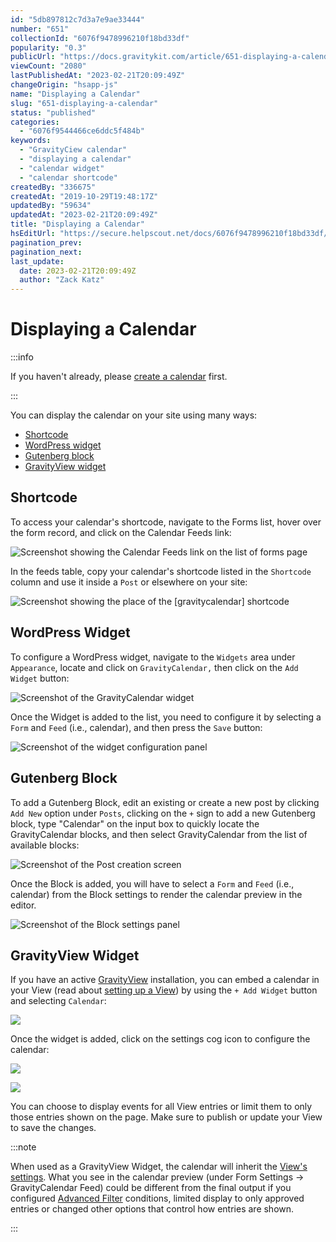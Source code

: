 ```yaml
---
id: "5db897812c7d3a7e9ae33444"
number: "651"
collectionId: "6076f9478996210f18bd33df"
popularity: "0.3"
publicUrl: "https://docs.gravitykit.com/article/651-displaying-a-calendar"
viewCount: "2080"
lastPublishedAt: "2023-02-21T20:09:49Z"
changeOrigin: "hsapp-js"
name: "Displaying a Calendar"
slug: "651-displaying-a-calendar"
status: "published"
categories: 
  - "6076f9544466ce6ddc5f484b"
keywords: 
  - "GravityCiew calendar"
  - "displaying a calendar"
  - "calendar widget"
  - "calendar shortcode"
createdBy: "336675"
createdAt: "2019-10-29T19:48:17Z"
updatedBy: "59634"
updatedAt: "2023-02-21T20:09:49Z"
title: "Displaying a Calendar"
hsEditUrl: "https://secure.helpscout.net/docs/6076f9478996210f18bd33df/article/5db897812c7d3a7e9ae33444"
pagination_prev: 
pagination_next: 
last_update:
  date: 2023-02-21T20:09:49Z
  author: "Zack Katz"
---
```


# Displaying a Calendar


:::info

If you haven't already, please [create a calendar](https://docs.gravitykit.com/article/650-creating-a-calendar) first.

:::



You can display the calendar on your site using many ways:

- [Shortcode](#shortcode)
- [WordPress widget](#wp-widget)
- [Gutenberg block](#block)
- [GravityView widget](#gv-widget)

## Shortcode

To access your calendar's shortcode, navigate to the Forms list, hover over the form record, and click on the Calendar Feeds link:

![Screenshot showing the Calendar Feeds link on the list of forms page](https://s3.amazonaws.com/helpscout.net/docs/assets/54c58489e4b051242988532c/images/634f3d22927a2c1634dfba0d/file-yEV0GJ96Bb.png)

In the feeds table, copy your calendar's shortcode listed in the `Shortcode` column and use it inside a `Post` or elsewhere on your site:

![Screenshot showing the place of the [gravitycalendar] shortcode](https://s3.amazonaws.com/helpscout.net/docs/assets/54c58489e4b051242988532c/images/634f3d628a552811521e65a2/file-HoPuMbaCVu.png)

## WordPress Widget

To configure a WordPress widget, navigate to the `Widgets` area under `Appearance`, locate and click on `GravityCalendar,` then click on the `Add Widget` button:

![Screenshot of the GravityCalendar widget](https://s3.amazonaws.com/helpscout.net/docs/assets/54c58489e4b051242988532c/images/634f3e108a552811521e65a4/file-LOAKt1KcC1.png)

Once the Widget is added to the list, you need to configure it by selecting a `Form` and `Feed` (i.e., calendar), and then press the `Save` button:

![Screenshot of the widget configuration panel](https://s3.amazonaws.com/helpscout.net/docs/assets/54c58489e4b051242988532c/images/634f3e97de258f5018eb58a5/file-urBo3nQymh.png)

## Gutenberg Block

To add a Gutenberg Block, edit an existing or create a new post by clicking `Add New` option under `Posts`, clicking on the `+` sign to add a new Gutenberg block, type "Calendar" on the input box to quickly locate the GravityCalendar blocks, and then select GravityCalendar from the list of available blocks:

![Screenshot of the Post creation screen](https://s3.amazonaws.com/helpscout.net/docs/assets/54c58489e4b051242988532c/images/634f3fcade258f5018eb58af/file-OBWTJTrB4s.png)

Once the Block is added, you will have to select a `Form` and `Feed` (i.e., calendar) from the Block settings to render the calendar preview in the editor.

![Screenshot of the Block settings panel](https://s3.amazonaws.com/helpscout.net/docs/assets/54c58489e4b051242988532c/images/634f40334d805871ceaa4866/file-OtOdZpDvvl.png)

## GravityView Widget

If you have an active [GravityView](https://www.gravitykit.com/features/) installation, you can embed a calendar in your View (read about [setting up a View](https://docs.gravitykit.com/article/380-how-to-setup-your-first-view)) by using the `+ Add Widget` button and selecting `Calendar`:

![](https://s3.amazonaws.com/helpscout.net/docs/assets/54c58489e4b051242988532c/images/5dd737cc04286364bc920f42/file-ppdkOgua98.png)

Once the widget is added, click on the settings cog icon to configure the calendar:

![](https://s3.amazonaws.com/helpscout.net/docs/assets/54c58489e4b051242988532c/images/5dd73cc82c7d3a7e9ae447a8/file-jTaqrny2RO.png)

![](https://s3.amazonaws.com/helpscout.net/docs/assets/54c58489e4b051242988532c/images/5dd738f22c7d3a7e9ae4478d/file-uUYzimXRbQ.png)

You can choose to display events for all View entries or limit them to only those entries shown on the page. Make sure to publish or update your View to save the changes.


:::note

When used as a GravityView Widget, the calendar will inherit the [View's settings](https://docs.gravitykit.com/article/382-the-view-settings-meta-box). What you see in the calendar preview (under Form Settings → GravityCalendar Feed) could be different from the final output if you configured [Advanced Filter](https://www.gravitykit.com/extensions/advanced-filter/) conditions, limited display to only approved entries or changed other options that control how entries are shown.

:::

 